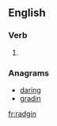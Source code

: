 ==English==

===Verb===
{{head|en|present participle}}

# {{present participle of|radge|lang=en|nocat=1}}

===Anagrams===
* [[daring#English|daring]]
* [[gradin#English|gradin]]

[[fr:radgin]]